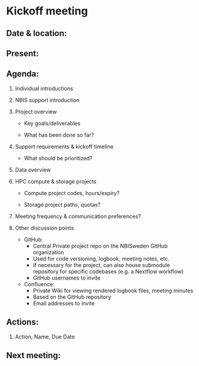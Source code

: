 # Kickoff meeting


## Date & location:


## Present:


## Agenda:

1. Individual introductions

2. NBIS support introduction

3. Project overview

	- Key goals/deliverables

	- What has been done so far?

4. Support requirements & kickoff timeline

	- What should be prioritized?

5. Data overview

6. HPC compute & storage projects

	- Compute project codes, hours/expiry?

	- Storage project paths, quotas?

7. Meeting frequency & communication preferences?

8. Other discussion points

	- GitHub:
		- Central Private project repo on the NBISweden GitHub organization
		- Used for code versioning, logbook, meeting notes, etc.
		- If necessary for the project, can also house submodule repository for specific codebases (e.g. a Nextflow workflow)
		- GitHub usernames to invite

	- Confluence:
		- Private Wiki for viewing rendered logbook files, meeting minutes
		- Based on the GitHub repository
		- Email addresses to invite

## Actions:

1. Action, Name, Due Date

## Next meeting:

